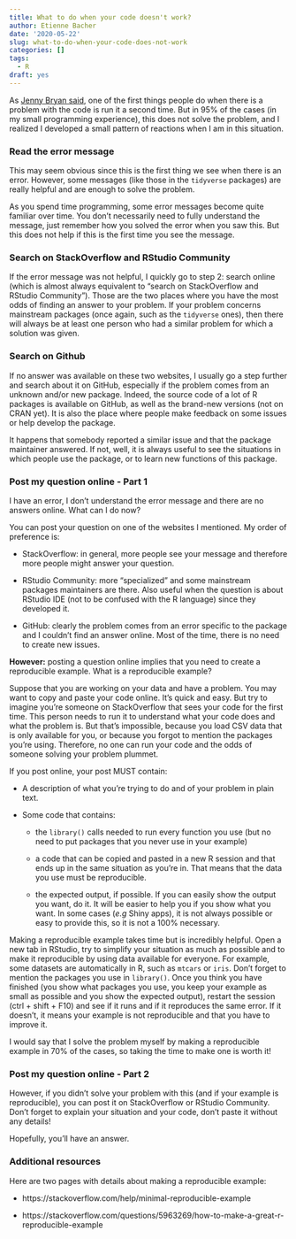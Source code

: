 ```yaml
---
title: What to do when your code doesn't work?
author: Etienne Bacher
date: '2020-05-22'
slug: what-to-do-when-your-code-does-not-work
categories: []
tags:
  - R
draft: yes
---
```

 
As [Jenny Bryan said](https://rstudio.com/resources/rstudioconf-2020/object-of-type-closure-is-not-subsettable/), one of the first things people do when there is a problem with the code is run it a second time. But in 95% of the cases (in my small programming experience), this does not solve the problem, and I realized I developed a small pattern of reactions when I am in this situation. 


### Read the error message

This may seem obvious since this is the first thing we see when there is an error. However, some messages (like those in the `tidyverse` packages) are really helpful and are enough to solve the problem.

As you spend time programming, some error messages become quite familiar over time. You don't necessarily need to fully understand the message, just remember how you solved the error when you saw this. But this does not help if this is the first time you see the message.


### Search on StackOverflow and RStudio Community

If the error message was not helpful, I quickly go to step 2: search online (which is almost always equivalent to "search on StackOverflow and RStudio Community"). Those are the two places where you have the most odds of finding an answer to your problem. If your problem concerns mainstream packages (once again, such as the `tidyverse` ones), then there will always be at least one person who had a similar problem for which a solution was given.


### Search on Github

If no answer was available on these two websites, I usually go a step further and search about it on GitHub, especially if the problem comes from an unknown and/or new package. Indeed, the source code of a lot of R packages is available on GitHub, as well as the brand-new versions (not on CRAN yet). It is also the place where people make feedback on some issues or help develop the package.

It happens that somebody reported a similar issue and that the package maintainer answered. If not, well, it is always useful to see the situations in which people use the package, or to learn new functions of this package.


### Post my question online - Part 1

I have an error, I don't understand the error message and there are no answers online. What can I do now?

You can post your question on one of the websites I mentioned. My order of preference is:

+ StackOverflow: in general, more people see your message and therefore more people might answer your question.

+ RStudio Community: more "specialized" and some mainstream packages maintainers are there. Also useful when the question is about RStudio IDE (not to be confused with the R language) since they developed it.

+ GitHub: clearly the problem comes from an error specific to the package and I couldn't find an answer online. Most of the time, there is no need to create new issues.

**However:** posting a question online implies that you need to create a reproducible example. What is a reproducible example?

Suppose that you are working on your data and have a problem. You may want to copy and paste your code online. It's quick and easy. But try to imagine you're someone on StackOverflow that sees your code for the first time. This person needs to run it to understand what your code does and what the problem is. But that's impossible, because you load CSV data that is only available for you, or because you forgot to mention the packages you're using. Therefore, no one can run your code and the odds of someone solving your problem plummet.

If you post online, your post MUST contain:

+ A description of what you're trying to do and of your problem in plain text.

+ Some code that contains:

  + the `library()` calls needed to run every function you use (but no need to put packages that you never use in your example)
  
  + a code that can be copied and pasted in a new R session and that ends up in the same situation as you're in. That means that the data you use must be reproducible.
  
  + the expected output, if possible. If you can easily show the output you want, do it. It will be easier to help you if you show what you want. In some cases (*e.g* Shiny apps), it is not always possible or easy to provide this, so it is not a 100% necessary.


Making a reproducible example takes time but is incredibly helpful. Open a new tab in RStudio, try to simplify your situation as much as possible and to make it reproducible by using data available for everyone. For example, some datasets are automatically in R, such as `mtcars` or `iris`. Don't forget to mention the packages you use in `library()`. Once you think you have finished (you show what packages you use, you keep your example as small as possible and you show the expected output), restart the session (ctrl + shift + F10) and see if it runs and if it reproduces the same error. If it doesn't, it means your example is not reproducible and that you have to improve it.

I would say that I solve the problem myself by making a reproducible example in 70% of the cases, so taking the time to make one is worth it!


### Post my question online - Part 2

However, if you didn't solve your problem with this (and if your example is reproducible), you can post it on StackOverflow or RStudio Community. Don't forget to explain your situation and your code, don't paste it without any details!

Hopefully, you'll have an answer.



### Additional resources

Here are two pages with details about making a reproducible example:

+ https://stackoverflow.com/help/minimal-reproducible-example

+ https://stackoverflow.com/questions/5963269/how-to-make-a-great-r-reproducible-example

